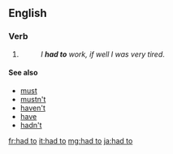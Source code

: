 ==English==

===Verb===
{{head|en|verb form}}

# {{en-past of|have to}}
#: ''I '''had to''' work, if well I was very tired''.

====See also====
* [[must]]
* [[mustn't]]
* [[haven't]]
* [[have]]
* [[hadn't]]

[[fr:had to]]
[[it:had to]]
[[mg:had to]]
[[ja:had to]]